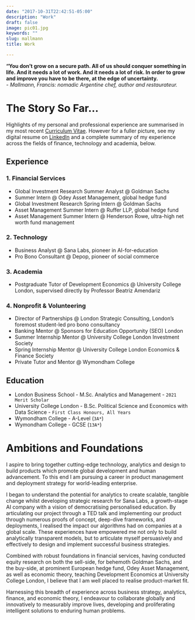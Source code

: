 ```yaml
---
date: "2017-10-31T22:42:51-05:00"
description: "Work"
draft: false
image: pic01.jpg   
keywords: ""
slug: mallmann
title: Work   

---
```

**"You don't grow on a secure path. All of us should conquer something in life. And it needs a lot of work. And it needs a lot of risk. In order to grow and improve you have to be there, at the edge of uncertainty.**  
*- Mallmann, Francis: nomadic Argentine chef, author and restaurateur.*

# The Story So Far... 

Highlights of my personal and professional experience are summarised in my most recent [Curriculum Vitae](https://drive.google.com/file/d/12SyD72Co9dRg4MpBBCtA92TIyoUoLI9t/view?usp=sharing "Alberto Lambert - Curriculum Vitae"){target="_blank"}. However for a fuller picture, see my digital resume on [LinkedIn](https://www.linkedin.com/in/albertolambert/ "Alberto Lambert - LinkedIn"){target="_blank"} and a complete summary of my experience across the fields of finance, technology and academia, below. 

## Experience

### 1. Financial Services 

* Global Investment Research Summer Analyst @ Goldman Sachs
* Summer Intern @ Odey Asset Management, global hedge fund
* Global Investment Research Spring Intern @ Goldman Sachs
* Asset Management Summer Intern @ Ruffer LLP, global hedge fund
* Asset Management Summer Intern @ Henderson Rowe, ultra-high net worth fund management

### 2. Technology

* Business Analyst @ Sana Labs, pioneer in AI-for-education  
* Pro Bono Consultant @ Depop, pioneer of social commerce  

### 3. Academia 

* Postgraduate Tutor of Development Economics @ University College London, supervised directly by Professor Beatriz Amendariz  

### 4. Nonprofit & Volunteering

* Director of Partnerships @ London Strategic Consulting, London's foremost student-led pro bono consultancy  
* Banking Mentor @ Sponsors for Education Opportunity (SEO) London  
* Summer Internship Mentor @ University College London Investment Society  
* Spring Internship Mentor @ University College London Economics & Finance Society  
* Private Tutor and Mentor @ Wymondham College  

## Education

* London Business School - M.Sc. Analytics and Management - `2021 Merit Scholar`  
* University College London - B.Sc. Political Science and Economics with Data Science - `First Class Honours, All Years`  
* Wymondham College - A-Level (`3A*`) 
* Wymondham College - GCSE (`13A*`) 

# Ambitions and Foundations

I aspire to bring together cutting-edge technology, analytics and design to build products which promote global development and human advancement. To this end I am pursuing a career in product management and deployment strategy for world-leading enterprise.

I began to understand the potential for analytics to create scalable, tangible change whilst developing strategic research for Sana Labs, a growth-stage AI company with a vision of democratising personalised education. By articulating our project through a TED talk and implementing our product through numerous proofs of concept, deep-dive frameworks, and deployments, I realised the impact our algorithms had on companies at a global scale. These experiences have empowered me not only to build analytically transparent models, but to articulate myself persuasively and effectively to design and implement successful business strategies. 

Combined with robust foundations in financial services, having conducted equity research on both the sell-side, for behemoth Goldman Sachs, and the buy-side, at prominent European hedge fund, Odey Asset Management, as well as economic theory, teaching Development Economics at University College London, I believe that I am well placed to realise product-market fit. 

Harnessing this breadth of experience across business strategy, analytics, finance, and economic theory, I endeavour to collaborate globally and innovatively to measurably improve lives, developing and proliferating intelligent solutions to enduring human problems.
